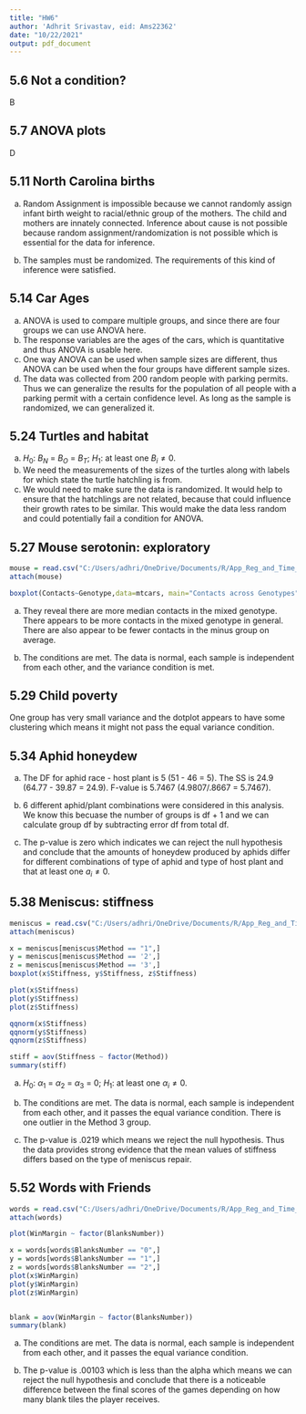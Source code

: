 ```yaml
---
title: "HW6"
author: 'Adhrit Srivastav, eid: Ams22362'
date: "10/22/2021"
output: pdf_document
---
```


## 5.6 Not a condition?
B


## 5.7 ANOVA plots
D


## 5.11 North Carolina births

a) Random Assignment is impossible because we cannot randomly assign infant birth weight to racial/ethnic group of the mothers. The child and mothers are innately connected. Inference about cause is not possible because random assignment/randomization is not possible which is essential for the data for inference.

b) The samples must be randomized. The requirements of this kind of inference were satisfied.


## 5.14 Car Ages

a) ANOVA is used to compare multiple groups, and since there are four groups we can use ANOVA here.
b) The response variables are the ages of the cars, which is quantitative and thus ANOVA is usable here. 
c) One way ANOVA can be used when sample sizes are different, thus ANOVA can be used when the four groups have different sample sizes.
d) The data was collected from 200 random people with parking permits. Thus we can generalize the results for the population of all people with a parking permit with a certain confidence level. As long as the sample is randomized, we can generalized it.


## 5.24 Turtles and habitat

a) ${H}_0$: ${B}_{N}$ = ${B}_{O}$ = ${B}_{T}$; ${H}_1$: at least one $B_i \ne 0$.
b) We need the measurements of the sizes of the turtles along with labels for which state the turtle hatchling is from. 
c) We would need to make sure the data is randomized. It would help to ensure that the hatchlings are not related, because that could influence their growth rates to be similar. This would make the data less random and could potentially fail a condition for ANOVA.


## 5.27 Mouse serotonin: exploratory
```r
mouse = read.csv("C:/Users/adhri/OneDrive/Documents/R/App_Reg_and_Time_Series/chpt5/datasets/MouseBrain.csv")
attach(mouse)

boxplot(Contacts~Genotype,data=mtcars, main="Contacts across Genotypes", xlab="Genotypes", ylab="Contacts")
```

a) They reveal there are more median contacts in the mixed genotype. There appears to be more contacts in the mixed genotype in general. There are also appear to be fewer contacts in the minus group on average.

b) The conditions are met. The data is normal, each sample is independent from each other, and the variance condition is met.


## 5.29 Child poverty

One group has very small variance and the dotplot appears to have some clustering which means it might not pass the equal variance condition. 


## 5.34 Aphid honeydew

a) The DF for aphid race - host plant is 5 (51 - 46 = 5). The SS is 24.9 (64.77 - 39.87 = 24.9). F-value is 5.7467 (4.9807/.8667 = 5.7467).

b) 6 different aphid/plant combinations were considered in this analysis. We know this becuase the number of groups is df + 1 and we can calculate group df by subtracting error df from total df.

c) The p-value is zero which indicates we can reject the null hypothesis and conclude that the amounts of honeydew produced by aphids differ for different combinations of type of aphid and type of host plant and that at least one $a_i \ne 0$.


## 5.38 Meniscus: stiffness
```r
meniscus = read.csv("C:/Users/adhri/OneDrive/Documents/R/App_Reg_and_Time_Series/chpt5/datasets/Meniscus.csv")
attach(meniscus)

x = meniscus[meniscus$Method == "1",]
y = meniscus[meniscus$Method == '2',]
z = meniscus[meniscus$Method == '3',]
boxplot(x$Stiffness, y$Stiffness, z$Stiffness)

plot(x$Stiffness)
plot(y$Stiffness)
plot(z$Stiffness)

qqnorm(x$Stiffness)
qqnorm(y$Stiffness)
qqnorm(z$Stiffness)

stiff = aov(Stiffness ~ factor(Method))
summary(stiff)


```

a) ${H}_0$: ${\alpha_1}$ = ${\alpha_2}$ = ${\alpha_3}$ = 0; ${H}_1$: at least one $\alpha_i \ne 0$.

b) The conditions are met. The data is normal, each sample is independent from each other, and it passes the equal variance condition. There is one outlier in the Method 3 group.

c) The p-value is .0219 which means we reject the null hypothesis. Thus the data provides strong evidence that the mean values of stiffness differs based on the type of meniscus repair.


## 5.52 Words with Friends
```r
words = read.csv("C:/Users/adhri/OneDrive/Documents/R/App_Reg_and_Time_Series/chpt5/datasets/WordsWithFriends.csv")
attach(words)

plot(WinMargin ~ factor(BlanksNumber))

x = words[words$BlanksNumber == "0",]
y = words[words$BlanksNumber == "1",]
z = words[words$BlanksNumber == "2",]
plot(x$WinMargin)
plot(y$WinMargin)
plot(z$WinMargin)


blank = aov(WinMargin ~ factor(BlanksNumber))
summary(blank)
```

a) The conditions are met. The data is normal, each sample is independent from each other, and it passes the equal variance condition.

b) The p-value is .00103 which is less than the alpha which means we can reject the null hypothesis and conclude that there is a noticeable difference between the final scores of the games depending on how many blank tiles the player receives.
